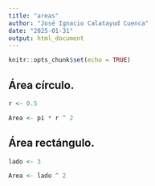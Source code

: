 ```yaml
---
title: "areas"
author: "José Ignacio Calatayud Cuenca"
date: "2025-01-31"
output: html_document
---
```


```r
knitr::opts_chunk$set(echo = TRUE)
```

## Área círculo.

```r

r <- 0.5

Area <- pi * r ^ 2

```

## Área rectángulo.

```r

lado <- 3

Area <- lado ^ 2

```
